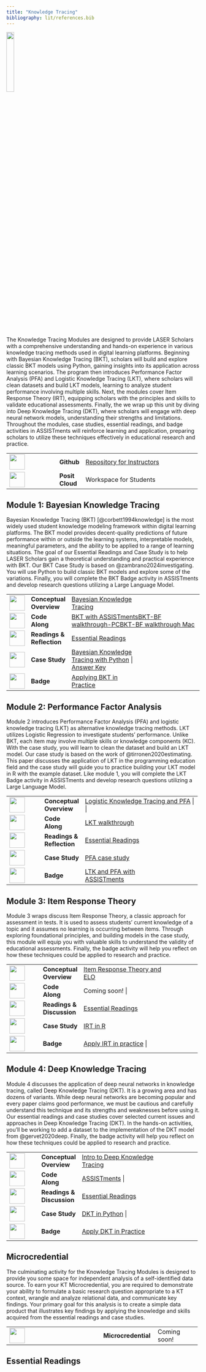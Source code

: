 ```yaml
---
title: "Knowledge Tracing"
bibliography: lit/references.bib
---
```


![](images/kt-micro.png){width="20%"}

The Knowledge Tracing Modules are designed to provide LASER Scholars with a comprehensive understanding and hands-on experience in various knowledge tracing methods used in digital learning platforms. Beginning with Bayesian Knowledge Tracing (BKT), scholars will build and explore classic BKT models using Python, gaining insights into its application across learning scenarios. The program then introduces Performance Factor Analysis (PFA) and Logistic Knowledge Tracing (LKT), where scholars will clean datasets and build LKT models, learning to analyze student performance involving multiple skills. Next, the modules cover Item Response Theory (IRT), equipping scholars with the principles and skills to validate educational assessments. Finally, the we wrap up this unit by diving into Deep Knowledge Tracing (DKT), where scholars will engage with deep neural network models, understanding their strengths and limitations. Throughout the modules, case studies, essential readings, and badge activities in ASSISTments will reinforce learning and application, preparing scholars to utilize these techniques effectively in educational research and practice.

+------------------------------------+-----------------+------------------------------------------------------------------------------------+
| ![](images/github.png){width="40"} | **Github\       | [Repository for Instructors](https://github.com/laser-institute/knowledge-tracing) |
|                                    | **              |                                                                                    |
+------------------------------------+-----------------+------------------------------------------------------------------------------------+
| ![](images/posit.png){width="40"}  | **Posit Cloud** | Workspace for Students                                                             |
+------------------------------------+-----------------+------------------------------------------------------------------------------------+

## Module 1: Bayesian Knowledge Tracing

Bayesian Knowledge Tracing (BKT) [@corbett1994knowledge] is the most widely used student knowledge modeling framework within digital learning platforms. The BKT model provides decent-quality predictions of future performance within or outside the learning systems, interpretable models, meaningful parameters, and the ability to be applied to a range of learning situations. The goal of our Essential Readings and Case Study is to help LASER Scholars gain a theoretical understanding and practical experience with BKT. Our BKT Case Study is based on @zambrano2024investigating. You will use Python to build classic BKT models and explore some of the variations. Finally, you will complete the BKT Badge activity in ASSISTments and develop research questions utilizing a Large Language Model.

+-------------------------------------------------+-----------------+------------------------------------------------------------------------------------------------------------------------------------------------------------------------------------------------+
| ![](images/conceptual-overview.png){width="40"} | **Conceptual\   | [Bayesian Knowledge Tracing](https://laser-institute.github.io/knowledge-tracing/module-1/kt-1-conceptual-overview.html#/title-slide)                                                          |
|                                                 | Overview**      |                                                                                                                                                                                                |
+-------------------------------------------------+-----------------+------------------------------------------------------------------------------------------------------------------------------------------------------------------------------------------------+
| ![](images/code-along.png){width="40"}          | **Code Along**  | [BKT with ASSISTments](https://www.assistments.org/account/login)[BKT-BF walkthrough-PC](https://yilinliu.quarto.pub/module-1-bkt-bf-walkthrough-windows/)[BKT-BF walkthrough Mac](https://yilinliu.quarto.pub/module-1-bkt-bf-walkthrough-mac/)                                                                                                                              |
+-------------------------------------------------+-----------------+------------------------------------------------------------------------------------------------------------------------------------------------------------------------------------------------+
| ![](images/reading.png){width="40"}             | **Readings &\   | [Essential Readings](https://yilinliu.quarto.pub/kt-introduction/#/references)                                                                                                                 |
|                                                 | Reflection**    |                                                                                                                                                                                                |
+-------------------------------------------------+-----------------+------------------------------------------------------------------------------------------------------------------------------------------------------------------------------------------------+
| ![](images/case-study.png){width="40"}          | **Case Study**  | [Bayesian Knowledge Tracing with Python](https://posit.cloud/spaces/493094/join?access_code=qjsumVzA0HZYgrxOSizVbVPmDs7iHYS32yUQaqDe) \| [Answer Key](https://yilinl.quarto.pub/intro-to-bkt/) |
+-------------------------------------------------+-----------------+------------------------------------------------------------------------------------------------------------------------------------------------------------------------------------------------+
| ![](images/kt-badge-1.png){width="40"}          | **Badge**       | [Applying BKT in Practice](https://yilinliu.quarto.pub/module-1-applying-bkt-in-practice/)                                                                                                     |
+-------------------------------------------------+-----------------+------------------------------------------------------------------------------------------------------------------------------------------------------------------------------------------------+

## Module 2: Performance Factor Analysis

Module 2 introduces Performance Factor Analysis (PFA) and logistic knowledge tracing (LKT) as alternative knowledge tracing methods. LKT utilizes Logistic Regression to investigate students’ performance. Unlike BKT, each item may involve multiple skills or knowledge components (KC). With the case study, you will learn to clean the dataset and build an LKT model. Our case study is based on the work of @tirronen2020estimating. This paper discusses the application of LKT in the programming education field and the case study will guide you to practice building your LKT model in R with the example dataset. Like module 1, you will complete the LKT Badge activity in ASSISTments and develop research questions utilizing a Large Language Model.

+------------------------------------------+----------------+--------------------------------------------------------------------------------------------+
| ![](images/presentation.png){width="40"} | **Conceptual\  | [Logistic Knowledge Tracing and PFA](https://yilinl.quarto.pub/pfa/#/title-slide) |
|                                          | Overview**     |                                                                                            |
+------------------------------------------+----------------+--------------------------------------------------------------------------------------------+
| ![](images/code-along.png){width="40"}   | **Code Along** | [LKT walkthrough](https://yilinliu.quarto.pub/module-2-lkt-walkthrough/)                                                                        |
+------------------------------------------+----------------+--------------------------------------------------------------------------------------------+
| ![](images/reading.png){width="40"}      | **Readings &\  | [Essential Readings](https://yilinliu.quarto.pub/kt-introduction/#/references)             |
|                                          | Reflection**   |                                                                                            |
+------------------------------------------+----------------+--------------------------------------------------------------------------------------------+
| ![](images/case-study.png){width="40"}   | **Case Study** | [PFA case study](https://yilinliu.quarto.pub/module-2-case-study/)                                                                              |
+------------------------------------------+----------------+--------------------------------------------------------------------------------------------+
| ![](images/kt-badge-2.png){width="40"}   | **Badge**      | [LTK and PFA with ASSISTments](https://www.assistments.org/account/login)                  |
+------------------------------------------+----------------+--------------------------------------------------------------------------------------------+

## Module 3: Item Response Theory

Module 3 wraps discuss Item Response Theory, a classic approach for assessment in tests. It is used to assess students’ current knowledge of a topic and it assumes no learning is occurring between items. Through exploring foundational principles, and building models in the case study, this module will equip you with valuable skills to understand the validity of educational assessments. Finally, the badge activity will help you reflect on how these techniques could be applied to research and practice.

+------------------------------------------+----------------+-----------------------------------------------------------------------------------------------------------------+
| ![](images/presentation.png){width="40"} | **Conceptual\  | [Item Response Theory and ELO](https://yilinliu.quarto.pub/module-3-item-response-theory-and-elo/#/title-slide) |
|                                          | Overview**     |                                                                                                                 |
+------------------------------------------+----------------+-----------------------------------------------------------------------------------------------------------------+
| ![](images/code-along.png){width="40"}   | **Code Along** | Coming soon!                                                                                                      |
+------------------------------------------+----------------+-----------------------------------------------------------------------------------------------------------------+
| ![](images/reading.png){width="40"}      | **Readings &\  | [Essential Readings](https://yilinliu.quarto.pub/kt-introduction/#/references)                                  |
|                                          | Discussion**   |                                                                                                                 |
+------------------------------------------+----------------+-----------------------------------------------------------------------------------------------------------------+
| ![](images/case-study.png){width="40"}   | **Case Study** | [IRT in R](https://yilinliu.quarto.pub/module-3-case-study/)                                                                                                  |
+------------------------------------------+----------------+-----------------------------------------------------------------------------------------------------------------+
| ![](images/kt-badge-3.png){width="40"}   | **Badge**      | [Apply IRT in practice](https://yilinliu.quarto.pub/module-3-applying-irt-in-practice/)                                                                   |
+------------------------------------------+----------------+-----------------------------------------------------------------------------------------------------------------+

## Module 4: Deep Knowledge Tracing

Module 4 discusses the application of deep neural networks in knowledge tracing, called Deep Knowledge Tracing (DKT). It is a growing area and has dozens of variants. While deep neural networks are becoming popular and every paper claims good performance, we must be cautious and carefully understand this technique and its strengths and weaknesses before using it. Our essential readings and case studies cover selected current issues and approaches in Deep Knowledge Tracing (DKT). In the hands-on activities, you'll be working to add a dataset to the implementation of the DKT model from @gervet2020deep. Finally, the badge activity will help you reflect on how these techniques could be applied to research and practice.

+------------------------------------------+----------------+------------------------------------------------------------------------------------------------------------+
| ![](images/presentation.png){width="40"} | **Conceptual\  | [Intro to Deep Knowledge Tracing](https://yilinl.quarto.pub/module-4-deep-knowledge-tracing/#/title-slide) |
|                                          | Overview**     |                                                                                                            |
+------------------------------------------+----------------+------------------------------------------------------------------------------------------------------------+
| ![](images/code-along.png){width="40"}   | **Code Along** | [ASSISTments](https://www.assistments.org/account/login)                                                                                               |
+------------------------------------------+----------------+------------------------------------------------------------------------------------------------------------+
| ![](images/reading.png){width="40"}      | **Readings &\  | [Essential Readings](https://yilinliu.quarto.pub/kt-introduction/#/references)                             |
|                                          | Discussion**   |                                                                                                            |
+------------------------------------------+----------------+------------------------------------------------------------------------------------------------------------+
| ![](images/case-study.png){width="40"}   | **Case Study** | [DKT in Python](https://yilinliu.quarto.pub/kt-4-case-study/)                                                                                             |
+------------------------------------------+----------------+------------------------------------------------------------------------------------------------------------+
| ![](images/kt-badge-4.png){width="40"}   | **Badge**      | [Apply DKT in Practice](https://yilinliu.quarto.pub/module-4-apply-dkt-in-researchpractice/)                                                                        |
+------------------------------------------+----------------+------------------------------------------------------------------------------------------------------------+

## Microcredential

The culminating activity for the Knowledge Tracing Modules is designed to provide you some space for independent analysis of a self-identified data source. To earn your KT Microcredential, you are required to demonstrate your ability to formulate a basic research question appropriate to a KT context, wrangle and analyze relational data, and communicate key findings. Your primary goal for this analysis is to create a simple data product that illustrates key findings by applying the knowledge and skills acquired from the essential readings and case studies.

+--------------------------------------+---------------------+-----------------+
| ![](images/kt-micro.png){width="40"} | **Microcredential** | Coming soon!    |
+--------------------------------------+---------------------+-----------------+

## Essential Readings
